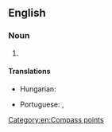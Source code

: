 ==English==

===Noun===
{{head|en|noun}}

# {{initialism of|en|[[west-northwest]]}}

====Translations====
{{trans-top|west-northwest}}
* Hungarian: {{t+|hu|Ny-ÉNy}}
{{trans-mid}}
* Portuguese: {{t|pt|ONO}}, {{t|pt|WNW}}
{{trans-bottom}}

[[Category:en:Compass points]]
